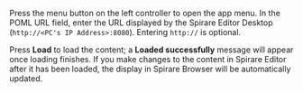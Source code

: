 Press the menu button on the left controller to open the app menu.
In the POML URL field, enter the URL displayed by the Spirare Editor Desktop (`http://<PC's IP Address>:8080`).
Entering `http://` is optional.

Press **Load** to load the content; a **Loaded successfully** message will appear once loading finishes.
If you make changes to the content in Spirare Editor after it has been loaded, the display in Spirare Browser will be automatically updated.